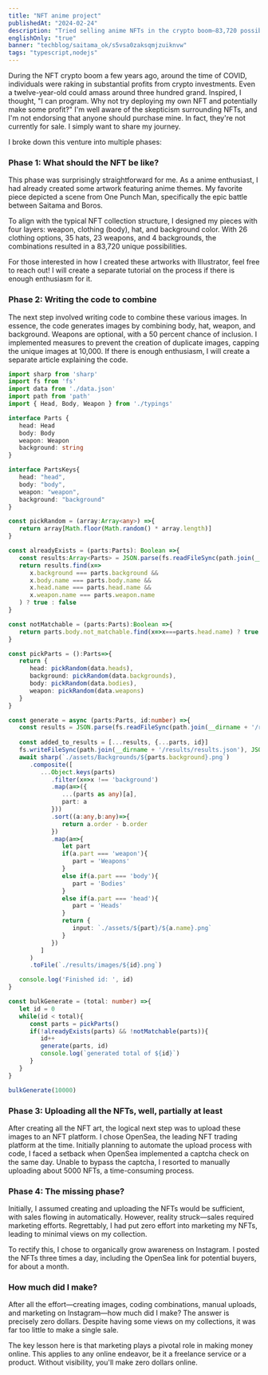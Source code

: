 ```yaml
---
title: "NFT anime project"
publishedAt: "2024-02-24"
description: "Tried selling anime NFTs in the crypto boom—83,720 possible unique pieces, coded a 10,000-image generator, uploaded 5,000 to OpenSea."
englishOnly: "true"
banner: "techblog/saitama_ok/s5vsa0zaksqmjzuiknvw"
tags: "typescript,nodejs"
---
```


During the NFT crypto boom a few years ago, around the time of COVID, individuals were raking in substantial profits from crypto investments. Even a twelve-year-old could amass around three hundred grand. Inspired, I thought, "I can program. Why not try deploying my own NFT and potentially make some profit?" I'm well aware of the skepticism surrounding NFTs, and I'm not endorsing that anyone should purchase mine. In fact, they're not currently for sale. I simply want to share my journey.

I broke down this venture into multiple phases:

### **Phase 1: What should the NFT be like?**

This phase was surprisingly straightforward for me. As a anime enthusiast, I had already created some artwork featuring anime themes. My favorite piece depicted a scene from One Punch Man, specifically the epic battle between Saitama and Boros.

To align with the typical NFT collection structure, I designed my pieces with four layers: weapon, clothing (body), hat, and background color. With 26 clothing options, 35 hats, 23 weapons, and 4 backgrounds, the combinations resulted in a 83,720 unique possibilities.

For those interested in how I created these artworks with Illustrator, feel free to reach out! I will create a separate tutorial on the process if there is enough enthusiasm for it.

### **Phase 2: Writing the code to combine**

The next step involved writing code to combine these various images. In essence, the code generates images by combining body, hat, weapon, and background. Weapons are optional, with a 50 percent chance of inclusion. I implemented measures to prevent the creation of duplicate images, capping the unique images at 10,000. If there is enough enthusiasm, I will create a separate article explaining the code.

```typescript
import sharp from 'sharp'
import fs from 'fs'
import data from './data.json'
import path from 'path'
import { Head, Body, Weapon } from './typings'

interface Parts {
   head: Head
   body: Body
   weapon: Weapon
   background: string
}

interface PartsKeys{
   head: "head",
   body: "body",
   weapon: "weapon",
   background: "background"
}

const pickRandom = (array:Array<any>) =>{
   return array[Math.floor(Math.random() * array.length)]
}

const alreadyExists = (parts:Parts): Boolean =>{
   const results:Array<Parts> = JSON.parse(fs.readFileSync(path.join(__dirname + '/results/results.json'), {encoding: 'utf-8'}))
   return results.find(x=> 
      x.background === parts.background && 
      x.body.name === parts.body.name &&
      x.head.name === parts.head.name &&
      x.weapon.name === parts.weapon.name
   ) ? true : false
}

const notMatchable = (parts:Parts):Boolean =>{
   return parts.body.not_matchable.find(x=>x===parts.head.name) ? true: false
}

const pickParts = ():Parts=>{
   return {
      head: pickRandom(data.heads), 
      background: pickRandom(data.backgrounds), 
      body: pickRandom(data.bodies), 
      weapon: pickRandom(data.weapons) 
   }
}

const generate = async (parts:Parts, id:number) =>{
   const results = JSON.parse(fs.readFileSync(path.join(__dirname + '/results/results.json'), {encoding: 'utf-8'}))
   
   const added_to_results = [...results, {...parts, id}]
   fs.writeFileSync(path.join(__dirname + '/results/results.json'), JSON.stringify(added_to_results))
   await sharp(`./assets/Backgrounds/${parts.background}.png`)
      .composite([
         ...Object.keys(parts)
            .filter(x=>x !== 'background')
            .map(a=>({
               ...(parts as any)[a],
               part: a
            }))
            .sort((a:any,b:any)=>{
               return a.order - b.order
            })
            .map(a=>{
               let part
               if(a.part === 'weapon'){
                  part = 'Weapons'
               }
               else if(a.part === 'body'){
                  part = 'Bodies'
               } 
               else if(a.part === 'head'){
                  part = 'Heads'
               }
               return {
                  input: `./assets/${part}/${a.name}.png`
               }
            })
         ]
      )
      .toFile(`./results/images/${id}.png`)

   console.log('Finished id: ', id)
}

const bulkGenerate = (total: number) =>{
   let id = 0
   while(id < total){
      const parts = pickParts()
      if(!alreadyExists(parts) && !notMatchable(parts)){
         id++
         generate(parts, id)
         console.log(`generated total of ${id}`)
      }
   }
}

bulkGenerate(10000)
```

### **Phase 3: Uploading all the NFTs, well, partially at least**

After creating all the NFT art, the logical next step was to upload these images to an NFT platform. I chose OpenSea, the leading NFT trading platform at the time. Initially planning to automate the upload process with code, I faced a setback when OpenSea implemented a captcha check on the same day. Unable to bypass the captcha, I resorted to manually uploading about 5000 NFTs, a time-consuming process.

### **Phase 4: The missing phase?**

Initially, I assumed creating and uploading the NFTs would be sufficient, with sales flowing in automatically. However, reality struck—sales required marketing efforts. Regrettably, I had put zero effort into marketing my NFTs, leading to minimal views on my collection.

To rectify this, I chose to organically grow awareness on Instagram. I posted the NFTs three times a day, including the OpenSea link for potential buyers, for about a month.

### **How much did I make?**

After all the effort—creating images, coding combinations, manual uploads, and marketing on Instagram—how much did I make? The answer is precisely zero dollars. Despite having some views on my collections, it was far too little to make a single sale.

The key lesson here is that marketing plays a pivotal role in making money online. This applies to any online endeavor, be it a freelance service or a product. Without visibility, you'll make zero dollars online.